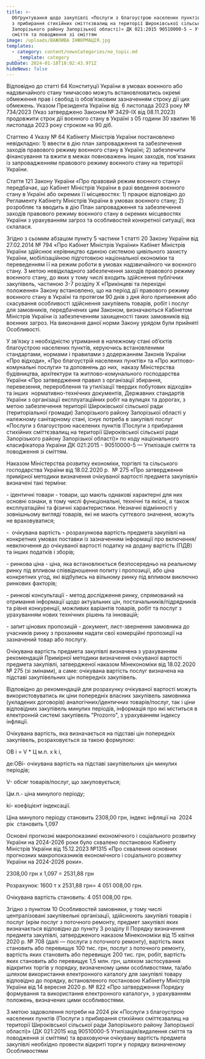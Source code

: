 ```yaml
---
title: >-
  Обґрунтування щодо закупівлі «Послуги з благоустрою населених пунктів (Послуги
  з прибирання стихійних сміттєзвалищ на території Широківської сільської ради
  Запорізького району Запорізької області)» ДК 021:2015 90510000-5 — Утилізація
  сміття та поводження зі сміттям
image: /uploads/ВАЖЛИВА ІНФОРМАЦІЯ.jpg
templates:
  - category: content/newsCategories/no_topic.md
    _template: category
pubDate: 2024-01-18T10:02:43.971Z
hideNews: false
---
```


Відповідно до статті 64 Конституції України в умовах воєнного або надзвичайного стану тимчасово можуть встановлюватись окремі обмеження прав і свобод із обов’язковим зазначенням строку дії цих обмежень. Указом Президента України від  6 листопада 2023 року № 734/2023 (Указ затверджено Законом № 3429-IX від 08.11.2023) продовжити строк дії воєнного стану в Україні з 05 години 30 хвилин 16 листопада 2023 року строком на 90 діб.

Статтею 4 Указу № 64 Кабінету Міністрів України постановлено невідкладно: 1) ввести в дію план запровадження та забезпечення заходів правового режиму воєнного стану в Україні; 2) забезпечити фінансування та вжити в межах повноважень інших заходів, пов'язаних із запровадженням правового режиму воєнного стану на території України. 

Стаття 121 Закону України «Про правовий режим воєнного стану» передбачає, що Кабінет Міністрів України в разі введення воєнного стану в Україні або окремих її місцевостях: 1) працює відповідно до Регламенту Кабінету Міністрів України в умовах воєнного стану; 2) розробляє та вводить в дію План запровадження та забезпечення заходів правового режиму воєнного стану в окремих місцевостях України з урахуванням загроз та особливостей конкретної ситуації, яка склалася. 

Згідно з сьомим абзацом пункту 5 частини 1 статті 20 Закону України від 27.02.2014 № 794 «Про Кабінет Міністрів України» Кабінет Міністрів України здійснює керівництво єдиною системою цивільного захисту України, мобілізаційною підготовкою національної економіки та переведенням її на режим роботи в умовах надзвичайного чи воєнного стану. З метою невідкладного забезпечення заходів правового режиму воєнного стану, до яких у тому числі входить здійснення публічних закупівель, частиною 3-7 розділу Х «Прикінцеві та перехідні положення» Закону встановлено, що на період дії правового режиму воєнного стану в Україні та протягом 90 днів з дня його припинення або скасування особливості здійснення закупівель товарів, робіт і послуг для замовників, передбачених цим Законом, визначаються Кабінетом Міністрів України із забезпеченням захищеності таких замовників від воєнних загроз. На виконання даної норми Закону урядом були прийняті Особливості. 

У зв’язку з необхідністю утримання в належному стані об’єктів благоустрою населених пунктів, керуючись встановленими стандартами, нормами і правилами з додержанням Законів України «Про відходи», «Про благоустрій населених пунктів» та «Про житлово-комунальні послуги» та доповнень до них,  наказу Міністерства будівництва, архітектури та житлово-комунального господарства України «Про затвердження правил з організації збирання, перевезення, перероблення та утилізації твердих побутових відходів» та інших  нормативно-технічних документів, Державних стандартів України з організації експлуатаційних робіт на вулицях та дорогах, з метою забезпечення території Широківської сільської ради (територіальної громади) Запорізького району Запорізької області у належному санітарному стані, існує потреба в закупівлі послуг «Послуги з благоустрою населених пунктів (Послуги з прибирання стихійних сміттєзвалищ на території Широківської сільської ради Запорізького району Запорізької області)» по коду національного класифікатора України ДК 021:2015 - 90510000-5 — Утилізація сміття та поводження зі сміттям. 

Наказом Міністерства розвитку економіки, торгівлі та сільського господарства України від 18.02.2020 р.  № 275 «Про затвердження примірної методики визначення очікуваної вартості предмета закупівлі» визначені такі терміни:

\- ідентичні товари - товари, що мають однакові характерні для них основні ознаки, в тому числі функціональні, технічні та якісні, а також експлуатаційні та фізичні характеристики. Незначні відмінності у зовнішньому вигляді товарів, які не мають суттєвого значення, можуть не враховуватися;

-  очікувана вартість - розрахункова вартість предмета закупівлі на конкретних умовах поставки із зазначенням інформації про включення/невключення до очікуваної вартості податку на додану вартість (ПДВ) та інших податків і зборів;

\- ринкова ціна - ціна, яка встановлюється безпосередньо на реальному ринку під впливом співвідношення попиту і пропозиції, або ціна конкретних угод, які відбулись на вільному ринку під впливом виключно ринкових факторів;

\- ринкові консультації - метод дослідження ринку, спрямований на отримання інформації щодо актуальних цін, постачальників/підрядників та рівня конкуренції, можливих варіантів товарів, робіт та послуг з урахуванням нових технічних рішень та інновацій;

\- запит цінових пропозицій - документ, лист-звернення замовника до учасників ринку з проханням надати свої комерційні пропозиції на зазначений товар або послугу.

Очікувана вартість предмета закупівлі визначена з урахуванням рекомендацій Примірної методики визначення очікуваної вартості предмета закупівлі, затвердженої наказом Мінекономіки від 18.02.2020 № 275 (зі змінами), а саме: очікувана вартість послуг визначена на підставі закупівельних цін попередніх закупівель.

Відповідно до рекомендацій для розрахунку очікуваної вартості можуть використовуватись як ціни попередніх власних закупівель замовника (укладених договорів) аналогічних/ідентичних товарів/послуг, так і ціни відповідних закупівель минулих періодів, інформація про які міститься в електронній системі закупівель "Prozorro", з урахуванням індексу інфляції.

Очікувана вартість, яка визначається на підставі цін попередніх закупівель, розраховується за такою формулою:

ОВ i = V \* Ц м.п. х k i,

де:ОВi- очікувана вартість на підставі закупівельних цін минулих періодів;

V- обсяг товарів/послуг, що закуповується;

Цм.п.- ціна минулого періоду;

ki- коефіцієнт індексації.

Ціна минулого періоду становить 2308,00 грн, індекс інфляції на  2024 рік  становить 1,097

Основні прогнозні макропоказникі економічного і соціального розвитку України на 2024-2026 роки було схвалено постановою Кабінету Міністрів України від 15.12.2023 №1315 «Про схвалення основних прогнозних макропоказників економічного і соціального розвитку України на 2024-2026 роки».

2308,00 грн х 1,097 = 2531,88 грн 

Розрахунок: 1600 т х 2531,88 грн= 4 051 008,00 грн. 

Очікувана вартість становить: 4 051 008,00 грн.




Згідно з пунктом 10 Особливостей замовники, у тому числі централізовані закупівельні організації, здійснюють закупівлі товарів і послуг (крім послуг з поточного ремонту, предмет закупівлі яких визначається відповідно до пункту 3 розділу II Порядку визначення предмета закупівлі, затвердженого наказом Мінекономіки від 15 квітня 2020 р. № 708 (далі — послуги з поточного ремонту), вартість яких становить або перевищує 100 тис. грн, послуг з поточного ремонту, вартість яких становить або перевищує 200 тис. грн, робіт, вартість яких становить або перевищує 1,5 млн. грн, шляхом застосування відкритих торгів у порядку, визначеному цими особливостями, та/або шляхом використання електронного каталогу для закупівлі товару відповідно до порядку, встановленого постановою Кабінету Міністрів України від 14 вересня 2020 р. № 822 «Про затвердження Порядку формування та використання електронного каталогу», з урахуванням положень, визначених цими особливостями.


З метою задоволення потреби на 2024 рік «Послуги з благоустрою населених пунктів (Послуги з прибирання стихійних сміттєзвалищ на території Широківської сільської ради Запорізького району Запорізької області)» (ДК 021:2015 код 90510000-5 Утилізація/видалення сміття та поводження зі сміттям) та враховуючи очікувану вартість предмета закупівлі необхідно провести відкриті торги у порядку визначеному Особливостями

